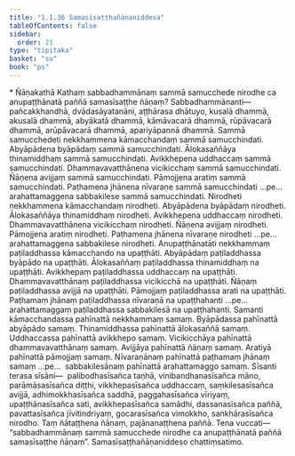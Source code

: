 ```yaml
---
title: "1.1.36 Samasīsaṭṭhañāṇaniddesa"
tableOfContents: false
sidebar:
  order: 21
type: "tipitaka"
basket: "su"
book: "ps"
---
```



<DynamicBreadcrumb />

<Paragraph type="center" book="ps">
* Ñāṇakathā
</Paragraph>


<Division number="87" book="ps">

<Paragraph number="579" book="ps">
Kathaṃ sabbadhammānaṃ sammā samucchede nirodhe ca anupaṭṭhānatā paññā samasīsaṭṭhe ñāṇaṃ? <Emphasis>Sabbadhammānan</Emphasis>ti—  pañcakkhandhā, dvādasāyatanāni, aṭṭhārasa dhātuyo, kusalā dhammā, akusalā dhammā, abyākatā dhammā, kāmāvacarā dhammā, rūpāvacarā dhammā, arūpāvacarā dhammā, apariyāpannā dhammā. <Emphasis>Sammā samucchede</Emphasis>ti nekkhammena kāmacchandaṃ sammā samucchindati. Abyāpādena byāpādaṃ sammā samucchindati. Ālokasaññāya thinamiddhaṃ sammā samucchindati. Avikkhepena uddhaccaṃ sammā samucchindati. Dhammavavatthānena vicikicchaṃ sammā samucchindati. Ñāṇena avijjaṃ sammā samucchindati. Pāmojjena aratiṃ sammā samucchindati. Paṭhamena jhānena nīvaraṇe sammā samucchindati …pe…  arahattamaggena sabbakilese sammā samucchindati.
</Paragraph>

<Paragraph number="580" book="ps">
<Emphasis>Nirodhe</Emphasis>ti nekkhammena kāmacchandaṃ nirodheti. Abyāpādena byāpādaṃ nirodheti. Ālokasaññāya thinamiddhaṃ nirodheti. Avikkhepena uddhaccaṃ nirodheti. Dhammavavatthānena vicikicchaṃ nirodheti. Ñāṇena avijjaṃ nirodheti. Pāmojjena aratiṃ nirodheti. Paṭhamena jhānena nīvaraṇe nirodheti …pe…  arahattamaggena sabbakilese nirodheti.
</Paragraph>

<Paragraph number="581" book="ps">
<Emphasis>Anupaṭṭhānatā</Emphasis>ti nekkhammaṃ paṭiladdhassa kāmacchando na upaṭṭhāti. Abyāpādaṃ paṭiladdhassa byāpādo na upaṭṭhāti. Ālokasaññaṃ paṭiladdhassa thinamiddhaṃ na upaṭṭhāti. Avikkhepaṃ paṭiladdhassa uddhaccaṃ na upaṭṭhāti. Dhammavavatthānaṃ paṭiladdhassa vicikicchā na upaṭṭhāti. Ñāṇaṃ paṭiladdhassa avijjā na upaṭṭhāti. Pāmojjaṃ paṭiladdhassa arati na upaṭṭhāti. Paṭhamaṃ jhānaṃ paṭiladdhassa nīvaraṇā na upaṭṭhahanti …pe…  arahattamaggaṃ paṭiladdhassa sabbakilesā na upaṭṭhahanti.
</Paragraph>

<Paragraph number="582" book="ps">
<Emphasis>Saman</Emphasis>ti kāmacchandassa pahīnattā nekkhammaṃ samaṃ. Byāpādassa pahīnattā abyāpādo samaṃ. Thinamiddhassa pahīnattā ālokasaññā samaṃ. Uddhaccassa pahīnattā avikkhepo samaṃ. Vicikicchāya pahīnattā dhammavavatthānaṃ samaṃ. Avijjāya pahīnattā ñāṇaṃ samaṃ. Aratiyā pahīnattā pāmojjaṃ samaṃ. Nīvaraṇānaṃ pahīnattā paṭhamaṃ jhānaṃ samaṃ …pe…  sabbakilesānaṃ pahīnattā arahattamaggo samaṃ.
</Paragraph>

<Paragraph number="583" book="ps">
<Emphasis>Sīsan</Emphasis>ti terasa sīsāni—  palibodhasīsañca taṇhā, vinibandhanasīsañca māno, parāmāsasīsañca diṭṭhi, vikkhepasīsañca uddhaccaṃ, saṃkilesasīsañca avijjā, adhimokkhasīsañca saddhā, paggahasīsañca vīriyaṃ, upaṭṭhānasīsañca sati, avikkhepasīsañca samādhi, dassanasīsañca paññā, pavattasīsañca jīvitindriyaṃ, gocarasīsañca vimokkho, saṅkhārasīsañca nirodho. Taṃ ñātaṭṭhena ñāṇaṃ, pajānanaṭṭhena paññā. Tena vuccati—  “sabbadhammānaṃ sammā samucchede nirodhe ca anupaṭṭhānatā paññā samasīsaṭṭhe ñāṇaṃ”.

</Paragraph>
</Division>

<Paragraph number="584" type="center" book="ps">
Samasīsaṭṭhañāṇaniddeso chattiṃsatimo.
</Paragraph>